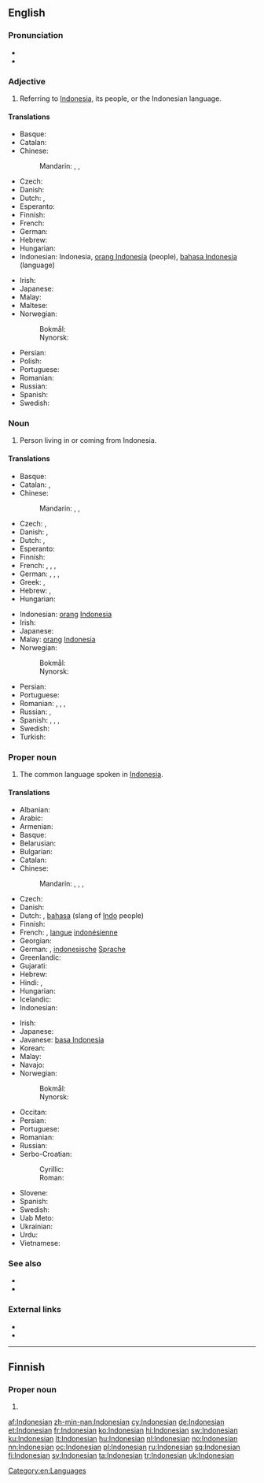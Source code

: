 {{also|indonesian}}
==English==
{{interwiktionary|code=id}}
{{wikipedia|lang=en}}

===Pronunciation===
* {{audio|en-us-Indonesian.ogg|Audio (US)}}
* {{rhymes|iːʒən}}

===Adjective===
{{en-adj|-}}

# Referring to [[Indonesia]], its people, or the Indonesian language.

====Translations====
{{trans-top|referring to [[Indonesia]]}}
* Basque: {{t-|eu|indonesiar}}
* Catalan: {{t+|ca|indonesi}}
* Chinese:
*: Mandarin: {{t|cmn|印度尼西亞|alt=印度尼西的|sc=Hani}}, {{t|cmn|印度尼西亚|tr=Yìndùníxīyà de|alt=印度尼西亚的|sc=Hani}}, {{t|cmn|印尼|tr=Yìnní de|alt=印尼的|sc=Hani}}
* Czech: {{t+|cs|indonéský}}
* Danish: {{t-|da|indonesisk}}
* Dutch: {{t+|nl|Indonesisch}}, {{t+|nl|Indonesische}}
* Esperanto: {{t-|eo|indonezia}}
* Finnish: {{t+|fi|indonesialainen}}
* French: {{t+|fr|indonésien}}
* German: {{t+|de|indonesisch}}
* Hebrew: {{t-|he|אינדונזי|tr=Indonezi}}
* Hungarian: {{t+|hu|indonéz}}
* Indonesian: Indonesia, [[orang Indonesia]] (people), [[bahasa Indonesia]] (language)
{{trans-mid}}
* Irish: {{t-|ga|Indinéiseach}}
* Japanese: {{t-|ja|インドネシアの|tr=indoneshia-no}}
* Malay: {{t-|ms|Indonesia}}
* Maltese: {{t-|mt|Indoneżjan}}
* Norwegian:
*: Bokmål: {{t-|nb|indonesisk}}
*: Nynorsk: {{t+|nn|indonesisk}}
* Persian: {{t-|fa|اندونزیایی|tr=Andonesiyayi}}
* Polish: {{t+|pl|indonezyjski}}
* Portuguese: {{t+|pt|indonésio}}
* Romanian: {{t-|ro|indonezian}}
* Russian: {{t+|ru|индонезийский|tr=indonɛzíjskij}}
* Spanish: {{t+|es|indonesio}}
* Swedish: {{t+|sv|indonesisk}}
{{trans-bottom}}

===Noun===
{{en-noun}}

# Person living in or coming from Indonesia.

====Translations====
{{trans-top|person}}
* Basque: {{t-|eu|indonesiar}}
* Catalan: {{t+|ca|indonesi|m}}, {{t-|ca|indonèsia|f}}
* Chinese:
*: Mandarin: {{t|cmn|印度尼西亞人|sc=Hani}}, {{t|cmn|印度尼西亚人|tr=Yìndùníxīyà rén|sc=Hani}}, {{t|cmn|印尼人|tr=Yìnní rén|sc=Hani}}
* Czech: {{t-|cs|Indonésan|m}}, {{t-|cs|Indonésanka|f}}
* Danish: {{t-|da|Indoneser}}, {{t-|da|Indonesere|p}}
* Dutch: {{t+|nl|Indonesiër|m}}, {{t+|nl|Indonesische|f}}
* Esperanto: {{t-|eo|indoneziano}}
* Finnish: {{t+|fi|indonesialainen}}
* French: {{t+|fr|Indonésien|m}}, {{t+|fr|Indonésienne|f}}, {{t+|fr|Indonésiens}} {{m|p}}, {{t+|fr|Indonésiennes}} {{f|p}}
* German: {{t+|de|Indonesier|m}}, {{t+|de|Indonesierin|f}}, {{t+|de|Indonesier}} {{m|p}}, {{t+|de|Indonesierinnen}} {{f|p}}
* Greek: {{t+|el|Ινδονήσιος|m}}, {{t-|el|Ινδονήσια|f}}
* Hebrew: {{t-|he|אינדונזי|tr=Indonezi|m}}, {{t-|he|אינדונזית|tr=Indonezit|f}}
* Hungarian: {{t+|hu|indonéz}}
{{trans-mid}}
* Indonesian: [[orang]] [[Indonesia]]
* Irish: {{t-|ga|Indinéiseach|m}}
* Japanese: {{t-|ja|インドネシア人|tr=Indoneshia-jin}}
* Malay: [[orang]] [[Indonesia]]
* Norwegian:
*: Bokmål: {{t-|nb|indonesier|m}}
*: Nynorsk: {{t+|nn|indonesiar|m}}
* Persian: {{t-|fa|اندونزیایی|tr=Andonesiyayi}}
* Portuguese: {{t+|pt|indonésio|m}}
* Romanian: {{t-|ro|indonezian|m}}, {{t-|ro|indoneziancă|f}}, {{t-|ro|indonezieni}} {{m|p}}, {{t-|ro|indonezience}} {{f|p}}
* Russian: {{t+|ru|индонезиец|m|tr=indonɛzíjec}},  {{t+|ru|индонезийка|f|tr=indonɛzíjka}}
* Spanish: {{t+|es|indonesio|m}}, {{t-|es|indonesia|f}}, {{t-|es|indonesios|m-p}}, {{t-|es|indonesias|f-p}}
* Swedish: {{t+|sv|indones}}
* Turkish: {{t+|tr|Endonezyalı}}
{{trans-bottom}}

===Proper noun===
{{en-proper noun}}

# The common language spoken in [[Indonesia]].

====Translations====
{{trans-top|language}}
* Albanian: {{t+|sq|gjuha indoneziane}}
* Arabic: {{t-|ar|أندونيسية|f|tr='andunisiyya|sc=Arab}}
* Armenian: {{t-|hy|ինդոնեզերեն|tr=indonezeren}}
* Basque: {{t+|eu|indonesiera}}
* Belarusian: {{t-|be|інданезійская|f|tr=indanezíjskaja|sc=Cyrl}}
* Bulgarian: {{t+|bg|индонезийски|m|tr=indonezíjski|sc=Cyrl}}
* Catalan: {{t+|ca|indonesi|m}}
* Chinese:
*: Mandarin: {{t|cmn|印度尼西亞語|sc=Hani}}, {{t|cmn|印度尼西亚语|tr=Yìndùníxīyà yǔ|sc=Hani}}, {{t|cmn|印尼語|sc=Hani}}, {{t|cmn|印尼语|tr=Yìnní yǔ|sc=Hani}}
* Czech: {{t+|cs|indonéština|f}}
* Danish: {{t-|da|Indonesisk}}
* Dutch: {{t+|nl|Indonesisch|n}}, [[bahasa]] (slang of [[Indo]] people)
* Finnish: {{t+|fi|indonesia}}
* French: {{t+|fr|indonésien|m}}, [[langue]] [[indonésienne]] {{f}}
* Georgian: {{t-|ka|ინდონეზიური|tr=indoneziuri|sc=Geor}}
* German: {{t+|de|Indonesisch|n}}, [[indonesische]] [[Sprache]] {{f}}
* Greenlandic: {{t-|kl|Indonesiamiutut}}
* Gujarati: {{t+|gu|ઇન્ડોનેશિયન|tr=inḍoneśiyan|sc=Gujr}}
* Hebrew: {{t-|he|אינדונזית|f|tr=indonezít|alt=אִינְדּוֹנֶזִית|sc=Hebr}}
* Hindi: {{t+|hi|इन्डोनेशियन|tr=inḍoneśiyan|sc=Deva}}, {{t-|hi|इन्डोनेशियाई|f|tr=inḍoneśiyā'ī|sc=Deva}}
* Hungarian: {{t+|hu|indonéz}}
* Icelandic: {{t+|is|indónesíska}}
* Indonesian: {{t+|id|bahasa Indonesia}}
{{trans-mid}}
* Irish: {{t-|ga|Indinéisis|f}}
* Japanese: {{t+|ja|インドネシア語|tr=Indoneshia-go|sc=Jpan}}
* Javanese: [[basa Indonesia]]
* Korean: {{t+|ko|인도네시아어|tr=Indonesia-eo|sc=Kore}}
* Malay: {{t-|ms|bahasa Indonesia}}
* Navajo: {{tø|nv|Indoníízha bizaad}}
* Norwegian:
*: Bokmål: {{t-|nb|indonesisk|m}}
*: Nynorsk: {{t+|nn|indonesisk|m}}
* Occitan: {{t+|oc|indonesian|m}}
* Persian: {{t-|fa|اندونزیایی|tr=enduneziyâyi|sc=fa-Arab}}
* Portuguese: {{t+|pt|indonésio|m}}
* Romanian: {{t+|ro|indoneziană|f}}
* Russian: {{t+|ru|индонезийский|m|tr=indonɛzíjskij}}
* Serbo-Croatian:
*: Cyrillic: {{t-|sh|индонезијски|m}}
*: Roman: {{t-|sh|indonezijski|m}}
* Slovene: {{t-|sl|indonezijščina|f}}
* Spanish: {{t+|es|indonesio|m}}
* Swedish: {{t+|sv|indonesiska|c}}
* Uab Meto: {{tø|aoz|uab Indonesia}}
* Ukrainian: {{t+|uk|індонезійська|f|tr=indonezíjs'ka|sc=Cyrl}}
* Urdu: {{t-|ur|انڈونیشیائی|f|tr=inḍoneśiyā'ī|sc=ur-Arab}}
* Vietnamese: {{t-|vi|tiếng In-đô-nê-xi-a}}
{{trans-bottom}}

===See also===
* {{langcat}}
* {{langlist}}

===External links===
* {{ISO 639|link=Ethnologue|1code=id|code=ind}}
* {{websters-online}}

[[Category:en:Languages]]

----

==Finnish==

===Proper noun===
{{head|fi|proper noun form}}

# {{fi-form of|type=proper noun|case=genitive|pl=singular|Indonesia}}

[[af:Indonesian]]
[[zh-min-nan:Indonesian]]
[[cy:Indonesian]]
[[de:Indonesian]]
[[et:Indonesian]]
[[fr:Indonesian]]
[[ko:Indonesian]]
[[hi:Indonesian]]
[[sw:Indonesian]]
[[ku:Indonesian]]
[[lt:Indonesian]]
[[hu:Indonesian]]
[[nl:Indonesian]]
[[no:Indonesian]]
[[nn:Indonesian]]
[[oc:Indonesian]]
[[pl:Indonesian]]
[[ru:Indonesian]]
[[sq:Indonesian]]
[[fi:Indonesian]]
[[sv:Indonesian]]
[[ta:Indonesian]]
[[tr:Indonesian]]
[[uk:Indonesian]]